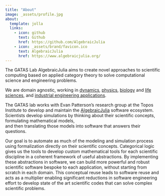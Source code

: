 ```yaml
---
title: "About"
image: _assets/profile.jpg
about:
  template: jolla
  links:
    - icon: github
      text: Github
      href: https://github.com/AlgebraicJulia
    - icon: _assets/brand/favicon.ico
      text: AlgebraicJulia
      href: https://www.algebraicjulia.org/
---
```


The GATAS Lab AlgebraicJulia aims to create novel approaches 
to scientific computing based on applied category theory to 
solve computational science and engineering problems. 

We are domain agnostic, working in [dynamics](https://arxiv.org/abs/2105.12282), [physics](https://github.com/AlgebraicJulia/Decapodes.jl), 
[biology](https://royalsocietypublishing.org/doi/abs/10.1098/rsta.2021.0309) and [life sciences](https://arxiv.org/abs/2301.01445), 
and [industrial engineering applications](https://arxiv.org/abs/2305.03820).

The GATAS lab works with Evan Patterson’s research group at the Topos Institute to develop and maintain the [AlgebraicJulia](https://www.algebraicjulia.org/) software ecosystem.   
Scientists develop simulations by thinking about their scientific concepts, formulating mathematical models,  
and then translating those models into software that answers their questions. 

Our goal is to automate as much of the modeling and simulation process using formalization directly on their scientific concepts. 
Categorical logic gives us the tools to develop custom mathematical tools for each scientific discipline in a coherent framework of useful abstractions. 
By implementing these abstractions in software, we can build more powerful and robust scientific software bespoke to each application, without starting from scratch in each domain.
This conceptual reuse leads to software reuse and acts as a multiplier enabling significant reductions in software engineering effort to develop state of the art scientific codes that can solve complex scientific problems.

